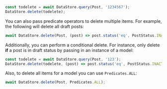 ```js
const todelete = await DataStore.query(Post, '1234567');
DataStore.delete(todelete);
```

You can also pass predicate operators to delete multiple items. For example, the following will delete all draft posts:

```js
await DataStore.delete(Post, (post) => post.status('eq', PostStatus.INACTIVE));
```

Additionally, you can perform a conditional delete. For instance, only delete **if** a post is in draft status by passing in an instance of a model:

```js
const todelete = await DataStore.query(Post, '123');
DataStore.delete(todelete, (post) => post.status('eq', PostStatus.INACTIVE));
```

Also, to delete all items for a model you can use `Predicates.ALL`:

```js
await DataStore.delete(Post, Predicates.ALL);
```

